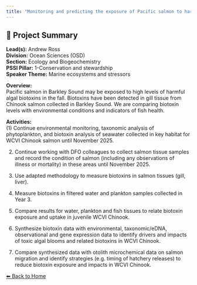 ---
title: "Monitoring and predicting the exposure of Pacific salmon to harmful algal biotoxins"
---

## 🧬 Project Summary

**Lead(s):** Andrew Ross  
**Division:** Ocean Sciences (OSD)  
**Section:** Ecology and Biogeochemistry  
**PSSI Pillar:** 1-Conservation and stewardship  
**Speaker Theme:** Marine ecosystems and stressors  

**Overview:**  
Pacific salmon in Barkley Sound may be exposed to high levels of harmful algal biotoxins in the fall. Biotoxins have been detected in gill tissue from Chinook salmon collected in Barkley Sound.
We are comparing biotoxin levels with environmental conditions and indicators of fish health.   

**Activities:**  
(1) Continue environmental monitoring, taxonomic analysis of phytoplankton, and biotoxin analysis of seawater collected in key habitat for WCVI Chinook salmon until November 2025.
(2) Continue working with DFO colleagues to collect salmon tissue samples and record the condition of salmon (including any observations of illness or mortality) in these areas until November 2025. 
(3) Use adapted methodology to measure biotoxins in salmon tissues (gill, liver).
(4) Measure biotoxins in filtered water and plankton samples collected in Year 3.
(6) Compare results for water, plankton and fish tissues to relate biotoxin exposure and uptake in juvenile WCVI Chinook. 
(7) Synthesize biotoxin data with environmental, taxonomic/eDNA, observational and gene expression data to identify drivers and impacts of toxic algal blooms and related biotoxins in WCVI Chinook.
(8) Compare synthesized data with otolith microchemical data on salmon migration and identify strategies (e.g. timing of hatchery releases) to reduce biotoxin exposure and impacts in WCVI Chinook.

[⬅ Back to Home](../index.qmd)

